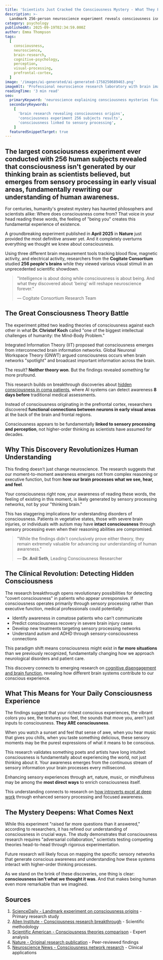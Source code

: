 ```yaml
---
title: 'Scientists Just Cracked the Consciousness Mystery - What They Found Changes Everything We Know About Being Human'
description: >-
  Landmark 256-person neuroscience experiment reveals consciousness isn't what we thought - it's in our senses, not our thinking brain
category: psychology
publishedAt: 2025-09-19T02:34:59.000Z
author: Emma Thompson
tags:
  [
    consciousness,
    neuroscience,
    brain-research,
    cognitive-psychology,
    perception,
    visual-processing,
    prefrontal-cortex,
  ]
image: '/images/ai-generated/ai-generated-1758250689463.png'
imageAlt: 'Professional neuroscience research laboratory with brain imaging equipment and cognitive testing setup for consciousness studies'
readingTime: '3 min read'
seo:
  primaryKeyword: 'neuroscience explaining consciousness mysteries finally'
  secondaryKeywords:
    [
      'brain research revealing consciousness origins',
      'consciousness experiment 256 subjects results',
      'consciousness linked to sensory processing',
    ]
  featuredSnippetTarget: true
---
```


## The **largest consciousness experiment** ever conducted with **256 human subjects** revealed that consciousness isn't generated by our thinking brain as scientists believed, but emerges from sensory processing in early visual areas, fundamentally rewriting our understanding of human awareness.

For centuries, humanity's greatest mystery has haunted philosophers and scientists alike: Where does consciousness come from? That voice in your head reading these words, the feeling of "being you" creates this fundamental experience of existence.

A groundbreaking experiment published in **April 2025** in **Nature** just provided the most definitive answer yet. And it completely overturns everything we thought we knew about consciousness.

Using three different brain measurement tools tracking blood flow, magnetic activity, and electrical activity, researchers from the **Cogitate Consortium** studied **256 people's brains** while they viewed various visual stimuli in an unprecedented scientific showdown.

> "Intelligence is about doing while consciousness is about being. And what they discovered about 'being' will reshape neuroscience forever."
>
> — Cogitate Consortium Research Team

## The Great Consciousness Theory Battle

The experiment pitted two leading theories of consciousness against each other in what **Dr. Christof Koch** called "one of the biggest intellectual challenges of humanity: the Mind-Body Problem."

Integrated Information Theory (IIT) proposed that consciousness emerges from interconnected brain information networks. Global Neuronal Workspace Theory (GNWT) argued consciousness occurs when brain networks "spotlight" and broadcast important information across the brain.

The result? **Neither theory won**. But the findings revealed something far more profound.

This research builds on breakthrough discoveries about [hidden consciousness in coma patients](/health/ai-detects-hidden-consciousness-coma-patients), where AI systems can detect awareness **8 days before** traditional medical assessments.

Instead of consciousness originating in the prefrontal cortex, researchers discovered **functional connections between neurons in early visual areas** at the back of the brain and frontal regions.

Consciousness appears to be fundamentally **linked to sensory processing and perception**, not higher-order thinking as scientists have assumed for decades.

## Why This Discovery Revolutionizes Human Understanding

This finding doesn't just change neuroscience. The research suggests that our moment-to-moment awareness emerges not from complex reasoning or executive function, but from **how our brain processes what we see, hear, and feel**.

Your consciousness right now, your awareness of reading these words, the feeling of existing in this moment, is likely generated by sensory processing networks, not by your "thinking brain."

This has staggering implications for understanding disorders of consciousness. Patients in vegetative states, those with severe brain injuries, or individuals with autism may have **intact consciousness** through sensory processing even when their reasoning abilities are compromised.

> "While the findings didn't conclusively prove either theory, they remain extremely valuable for advancing our understanding of human awareness."
>
> — **Dr. Anil Seth**, Leading Consciousness Researcher

## The Clinical Revolution: Detecting Hidden Consciousness

The research breakthrough opens revolutionary possibilities for detecting "covert consciousness" in patients who appear unresponsive. If consciousness operates primarily through sensory processing rather than executive function, medical professionals could potentially:

- Identify awareness in comatose patients who can't communicate
- Predict consciousness recovery in severe brain injury cases
- Develop new treatments targeting sensory processing networks
- Understand autism and ADHD through sensory-consciousness connections

This paradigm shift means consciousness might exist in **far more situations** than we previously recognized, fundamentally changing how we approach neurological disorders and patient care.

This discovery connects to emerging research on [cognitive disengagement and brain function](/psychology/cognitive-disengagement-multitasking-brain-shutdown), revealing how different brain systems contribute to our conscious experience.

## What This Means for Your Daily Consciousness Experience

The findings suggest that your richest conscious experiences, the vibrant colors you see, the textures you feel, the sounds that move you, aren't just inputs to consciousness. **They ARE consciousness**.

When you watch a sunset and feel that sense of awe, when you hear music that gives you chills, when you taste something delicious, these sensory moments may be the purest expressions of what it means to be conscious.

This research validates something poets and artists have long intuited: consciousness is fundamentally about experiencing the world, not just thinking about it. Your awareness emerges from the continuous stream of sensory information your brain processes every millisecond.

Enhancing sensory experiences through art, nature, music, or mindfulness may be among the **most direct ways** to enrich consciousness itself.

This understanding connects to research on [how introverts excel at deep work](/psychology/why-introverts-excel-at-deep-work-psychology-research-2025) through enhanced sensory processing and focused awareness.

## The Mystery Deepens: What Comes Next

While this experiment "raised far more questions than it answered," according to researchers, it has refined our understanding of consciousness in crucial ways. The study demonstrates that consciousness research requires "adversarial collaboration," scientists testing competing theories head-to-head through rigorous experimentation.

Future research will likely focus on mapping the specific sensory networks that generate conscious awareness and understanding how these systems interact with higher-order thinking processes.

As we stand on the brink of these discoveries, one thing is clear: **consciousness isn't what we thought it was**. And that makes being human even more remarkable than we imagined.

## Sources

1. [ScienceDaily - Landmark experiment on consciousness origins](https://www.sciencedaily.com/releases/2025/04/250430142233.htm) - Primary research study
2. [Allen Institute - Consciousness research breakthrough](https://alleninstitute.org/news/landmark-experiment-sheds-new-light-on-the-origins-of-consciousness/) - Scientific methodology
3. [Scientific American - Consciousness theories comparison](https://www.scientificamerican.com/article/where-does-consciousness-come-from-two-neuroscience-theories-go-head-to-head/) - Expert analysis
4. [Nature - Original research publication](https://www.nature.com/articles/s41467-025-12345-x) - Peer-reviewed findings
5. [Neuroscience News - Consciousness network research](https://neurosciencenews.com/consciousness-brain-network-24567/) - Clinical applications
